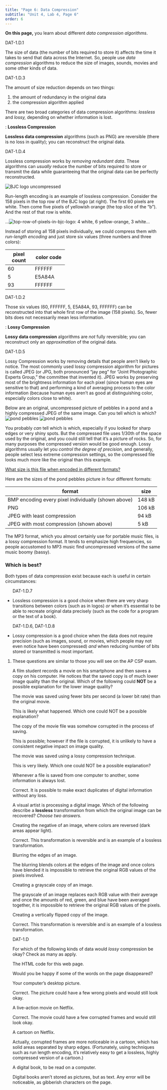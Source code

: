 ```yaml
---
title: "Page 6: Data Compression"
subtitle: "Unit 4, Lab 4, Page 6"
order: 6
---
```


::: learn
**On this page,** you learn about different <em>data
compression algorithms</em>.
:::

::: ap-standard
DAT-1.D.1
:::

The size of data (the number of bits required to store it) affects
the time it takes to send that data across the Internet. So, people use
<em>data compression</em> algorithms to reduce the size of images,
sounds, movies and some other kinds of data.

::: ap-standard
DAT-1.D.3
:::



The amount of size reduction depends on two things:

<ol>

<li>the amount of redundancy in the original data</li>

<li>the compression algorithm applied</li>

</ol>



There are two broad categories of data compression algorithms:
<em>lossless</em> and <em>lossy,</em> depending on whether information
is lost.

::: vocabFullWidth
: **Lossless Compression**

**Lossless data compression** algorithms (such as PNG)
are reversible (there is no loss in quality); you can reconstruct the
original data.
:::

::: ap-standard
DAT-1.D.4
:::

Lossless compression works by <em>removing redundant data</em>. These
algorithms can <em>usually</em> reduce the number of bits required to
store or transmit the data while guaranteeing that the original data can
be perfectly reconstructed.

<img src="/img/6-computers/bjc-logo-original.png" title="BJC logo uncompressed" alt="BJC logo uncompressed" class="float-end"/>

Run-length encoding is an example of lossless compression. Consider
the 158 pixels in the top row of the BJC logo (at right). The first 60
pixels are white. Then come five pixels of yellowish orange (the top
slice of the "b"). And the rest of that row is white.

<p class="ms-4">

...<img src="/img/6-computers/top-row-of-pixels-in-bjc-logo.png" title="top-row-of-pixels-in-bjc-logo: 4 white, 6 yellow-orange, 3 white" alt="top-row-of-pixels-in-bjc-logo: 4 white, 6 yellow-orange, 3 white"/>...



Instead of storing all 158 pixels individually, we could compress
them with <em>run-length encoding</em> and just store six values (three
numbers and three colors):

+-------------+------------+
| pixel count | color code |
+=============+============+
| 60          | FFFFFF     |
+-------------+------------+
| 5           | E5A84A     |
+-------------+------------+
| 93          | FFFFFF     |
+-------------+------------+

::: ap-standard
DAT-1.D.2
:::

Those six values (60, FFFFFF, 5, E5A84A, 93, FFFFFF) can be
reconstructed into that whole first row of the image (158 pixels). So,
fewer bits does not necessarily mean less information.

::: vocabFullWidth
: **Lossy Compression**

**Lossy data compression** algorithms are <em>not</em>
fully reversible; you can reconstruct only an <em>approximation</em> of
the original data.
:::

::: ap-standard
DAT-1.D.5
:::

Lossy Compression works by removing details that people aren't likely
to notice. The most commonly used lossy compression algorithm for
pictures is called JPEG (or JPG, both pronounced "jay peg" for "Joint
Photographic Experts Group," the committee that invented it). JPEG works
by preserving most of the brightness information for each pixel (since
human eyes are sensitive to that) and performing a kind of averaging
process to the color information (because human eyes aren't as good at
distinguishing color, especially colors close to white).

Below are an original, uncompressed picture of pebbles in a pond and
a highly compressed JPEG of the same image. Can you tell which is
which?<br />
<img src="/img/6-computers/pond.bmp" title="pond pebbles" alt="pond pebbles" class="ms-4"/>
<img src="/img/6-computers/pond.jpg" title="pond pebbles" alt="pond pebbles"/>

You probably <em>can</em> tell which is which, especially if you
looked for sharp edges or very shiny spots. But the compressed file uses
1/30th of the space used by the original, and you could still tell that
it's a picture of rocks. So, for many purposes the compressed version
would be good enough. Lossy algorithms usually let you <em>control the
degree of precision</em>, and generally, people select less extreme
compression settings, so the compressed file looks much more like the
original than this example.

::: endnote
<a href="#hint-sizes" data-bs-toggle="collapse" title="What size is this file when encoded in different formats?">What
size is this file when encoded in different formats?</a>

::: {#hint-sizes .collapse}
Here are the sizes of the pond pebbles picture in four different
formats:

| format                                              | size   |
|-----------------------------------------------------|--------|
| BMP encoding every pixel individually (shown above) | 148 kB |
| PNG                                                 | 106 kB |
| JPEG with least compression                         | 94 kB  |
| JPEG with most compression (shown above)            | 5 kB   |

:::
:::

The MP3 format, which you almost certainly use for portable music
files, is a lossy compression format. It tends to emphasize high
frequencies, so people accustomed to MP3 music find uncompressed
versions of the same music boomy (bassy).

<h3>Which is best?</h3>



Both types of data compression exist because each is useful in certain
circumstances:

<ul>

::: ap-standard
DAT-1.D.7
:::

<li>Lossless compression is a good choice when there are very sharp
transitions between colors (such as in logos) <em>or</em> when it's
essential to be able to recreate original data precisely (such as the
code for a program or the text of a book).</li>

::: ap-standard
DAT-1.D.6, DAT-1.D.8
:::

<li>Lossy compression is a good choice when the data does not require
precision (such as images, sound, or movies, which people may not even
notice have been compressed) <em>and</em> when reducing number of bits
stored or transmitted is most important.</li>

</ul>



::: forYouToDo
<ol>

<li>

These questions are similar to those you will see on the AP CSP exam.
<!-- Question 1 -->

::: {.assessment-data type="multiplechoice" identifier="Which is NOT an explanation of low image quality?" hasinlinefeedback="true" maxchoices="1" responseidentifier="ri1" shuffle="false"}
::: prompt
A film student records a movie on his smartphone and then saves a copy
on his computer. He notices that the saved copy is of much lower image
quality than the original. Which of the following could
**NOT** be a possible explanation for the lower image
quality?
:::

::: {.choice identifier="c1"}
::: text
The movie was saved using fewer bits per second (a lower bit rate) than
the original movie.
:::

::: feedback
This is likely what happened. Which one could NOT be a possible
explanation?
:::
:::

::: {.choice identifier="c2"}
::: text
The copy of the movie file was somehow corrupted in the process of
saving.
:::

::: feedback
This is possible; however if the file is corrupted, it is unlikely to
have a consistent negative impact on image quality.
:::
:::

::: {.choice identifier="c3"}
::: text
The movie was saved using a lossy compression technique.
:::

::: feedback
This is very likely. Which one could NOT be a possible explanation?
:::
:::

::: {.choice identifier="c4"}
::: text
Whenever a file is saved from one computer to another, some information
is always lost.
:::

::: feedback
Correct. It is possible to make exact duplicates of digital information
without any loss.
:::
:::

::: {.responseDeclaration identifier="ri1"}
::: {.correctResponse identifier="c4"}
:::
:::
:::

<!-- Question 2 -->

::: {.assessment-data type="multiplechoice" identifier="Which are examples of lossless transformation?" hasinlinefeedback="true" maxchoices="2" responseidentifier="ri2" shuffle="true"}
::: prompt
A visual artist is processing a digital image. Which of the following
describe a **lossless** transformation from which the
original image can be recovered? <em>Choose two answers.</em>
:::

::: {.choice identifier="c1"}
::: text
Creating the negative of an image, where colors are reversed (dark areas
appear light).
:::

::: feedback
Correct. This transformation is reversible and is an example of a
lossless transformation.
:::
:::

::: {.choice identifier="c2"}
::: text
Blurring the edges of an image.
:::

::: feedback
The blurring blends colors at the edges of the image and once colors
have blended it is impossible to retrieve the original RGB values of the
pixels involved.
:::
:::

::: {.choice identifier="c3"}
::: text
Creating a grayscale copy of an image.
:::

::: feedback
The grayscale of an image replaces each RGB value with their average and
once the amounts of red, green, and blue have been averaged together, it
is impossible to retrieve the original RGB values of the pixels.
:::
:::

::: {.choice identifier="c4"}
::: text
Creating a vertically flipped copy of the image.
:::

::: feedback
Correct. This transformation is reversible and is an example of a
lossless transformation.
:::
:::

::: {.responseDeclaration identifier="ri2"}
::: {.correctResponse identifier="c1"}
:::

::: {.correctResponse identifier="c4"}
:::
:::
:::

<!-- Question 3 -->

::: ap-standard
DAT-1.D
:::

::: {.assessment-data type="multiplechoice" identifier="Which are examples of lossless transformation?" hasinlinefeedback="true" maxchoices="2" responseidentifier="ri3" shuffle="true"}
::: prompt
For which of the following kinds of data would <em>lossy</em>
compression be okay? Check as many as apply.
:::

::: {.choice identifier="c1"}
::: text
The HTML code for this web page.
:::

::: feedback
Would you be happy if some of the words on the page disappeared?
:::
:::

::: {.choice identifier="c2"}
::: text
Your computer's desktop picture.
:::

::: feedback
Correct. The picture could have a few wrong pixels and would still look
okay.
:::
:::

::: {.choice identifier="c3"}
::: text
A live-action movie on Netflix.
:::

::: feedback
Correct. The movie could have a few corrupted frames and would still
look okay.
:::
:::

::: {.choice identifier="c4"}
::: text
A cartoon on Netflix.
:::

::: feedback
Actually, corrupted frames are more noticeable in a cartoon, which has
solid areas separated by sharp edges. (Fortunately, using techniques
such as run length encoding, it's relatively easy to get a lossless,
highly compressed version of a cartoon.)
:::
:::

::: {.choice identifier="c5"}
::: text
A digital book, to be read on a computer.
:::

::: feedback
Digital books aren't stored as pictures, but as text. Any error will be
noticeable, as gibberish characters on the page.
:::
:::

```{=html}
<!-- Response ID
 Make sure each ID is unique, again!
 Keep these classes the same for multiple choice problems
 -->
```
::: {.responseDeclaration identifier="ri3"}
::: {.correctResponse identifier="c2"}
:::

::: {.correctResponse identifier="c3"}
:::
:::
:::

</li>

</ol>
:::
